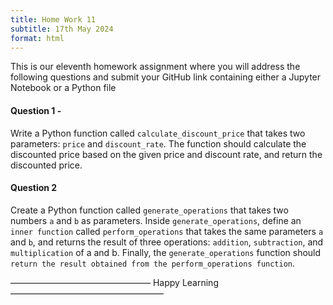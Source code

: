 ```yaml
---
title: Home Work 11
subtitle: 17th May 2024
format: html
---
```


This is our eleventh homework assignment where you will address the following questions and submit your GitHub link containing either a Jupyter Notebook or a Python file

#### Question 1 - 

Write a Python function called `calculate_discount_price` that takes two parameters: `price` and `discount_rate`. The function should calculate the discounted price based on the given price and discount rate, and return the discounted price. 

#### Question 2 

Create a Python function called `generate_operations` that takes two numbers `a` and `b` as parameters. Inside `generate_operations`, define an `inner function` called `perform_operations` that takes the same parameters `a` and `b`, and returns the result of three operations: `addition`, `subtraction`, and `multiplication` of a and b. Finally, the `generate_operations` function should `return the result obtained from the perform_operations function`. 

------------------------------------------------ Happy Learning -----------------------------------------------------

```{=html}
<script src="https://giscus.app/client.js"
        data-repo="ArunKoundinya/AIBasicswithAK"
        data-repo-id="R_kgDOLXPVRw"
        data-category="General"
        data-category-id="DIC_kwDOLXPVR84CdeVx"
        data-mapping="pathname"
        data-strict="0"
        data-reactions-enabled="1"
        data-emit-metadata="0"
        data-input-position="bottom"
        data-theme="purple_dark"
        data-lang="en"
        crossorigin="anonymous"
        async>
</script>
```